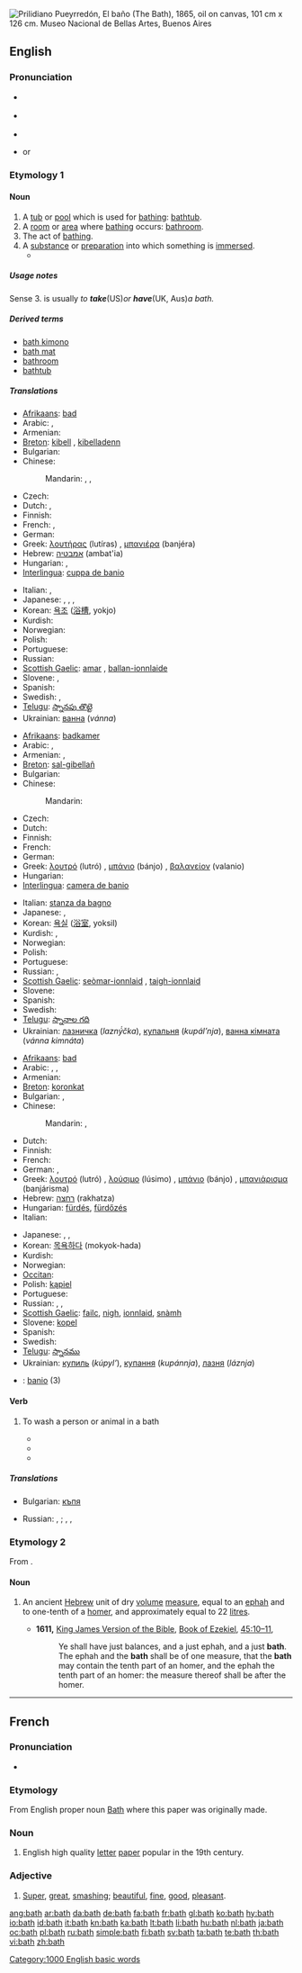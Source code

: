 [[Image:Prilidiano Pueyrredón-El baño.jpg|thumb|right|[[w:Prilidiano Pueyrredón|Prilidiano Pueyrredón]], ''El baño'' (The Bath), 1865, oil on canvas, 101 cm x 126 cm. Museo Nacional de Bellas Artes, Buenos Aires]]
{{also|Bath}}
{{also|Appendix:Collocations of do, have, make, and take}}
==English==

===Pronunciation===
* {{a|US}} {{IPA|/bæθ/}}
* {{a|UK}} {{IPA|/bɑːθ/|/bæθ/}}
* {{audio|en-us-bath.ogg|Audio (US)}}
* {{rhymes|ɑːθ}} or {{rhymes|æθ}}

===Etymology 1===
{{etyl|ang}} {{term|baþu|lang=ang}}

====Noun====
{{en-noun}}

# A [[tub]] or [[pool]] which is used for [[bathing]]: [[bathtub]].
# A [[room]] or [[area]] where [[bathing]] occurs: [[bathroom]].
# The act of [[bathing]].
# A [[substance]] or [[preparation]] into which something is [[immersed]].
#* {{quote-book|year=1879 |title=The Telephone, the Microphone and the Phonograph
|author=Th Du Moncel |page=166 |publisher=Harper
|passage=He takes the prepared charcoal used by artists, brings it to a white heat, and suddenly plunges it in a '''bath''' of mercury, of which the globules instantly penetrate the pores of charcoal, and may be said to metallize it.}}

=====Usage notes=====
Sense 3. is usually ''to '''take''' ''(US)'' or '''have''' ''(UK, Aus)'' a bath.''

=====Derived terms=====
* [[bath kimono]]
* [[bath mat]]
* [[bathroom]]
* [[bathtub]]

=====Translations=====
{{trans-top|tub}}
* [[Afrikaans]]: [[bad]]
* Arabic: {{t+|ar|حمام|m|tr=Hammaam|sc=Arab}},  {{t|ar|مغسل|m|tr=múghsal|sc=Arab}}
* Armenian: {{t-|hy|վաննա|tr=vanna|sc=Armn|xs=Armenian}}
* [[Breton]]: [[kibell]] {{f}}, [[kibelladenn]] {{f}}
* Bulgarian: {{t|bg|вана|sc=Cyrl}}
* Chinese:
*: Mandarin: {{t|cmn|浴缸|tr=yùgāng|sc=Hani|xs=Mandarin}},  {{t|cmn|浴盆|tr=yùpén|sc=Hani|xs=Mandarin}},  {{t|cmn|澡盆|tr=zǎopén|sc=Hani|xs=Mandarin}}
* Czech: {{t+|cs|vana|f}}
* Dutch: {{t+|nl|bad|n}}, {{t+|nl|badkuip|m|f}}
* Finnish: {{t+|fi|kylpyamme}}
* French: {{t+|fr|bain|m}}, {{t+|fr|baignoire|f}}
* German: {{t+|de|Badewanne|f}}
* Greek: [[λουτήρας]] (lutíras) {{m}}, [[μπανιέρα]] (banjéra) {{f}}
* Hebrew: [[אמבטיה]] (ambat'ia) {{f}}
* Hungarian: {{t+|hu|fürdőkád}}, {{t+|hu|kád}}
* [[Interlingua]]: [[cuppa de banio]]
{{trans-mid}}
* Italian: {{t+|it|bagno|m}}, {{t+|it|vasca da bagno|f}}
* Japanese: {{t+|ja|風呂|tr=ふろ, furo|sc=Jpan}},  {{t-|ja|浴槽|tr=よくそう, yokusō|sc=Jpan}},  {{t+|ja|バス|tr=basu|sc=Jpan}},  {{t|ja|浴場|tr=よくじょう, yokujō|sc=Jpan}}
* Korean: [[욕조]] ([[浴槽]], yokjo)
* Kurdish: {{ku-Arab|[[بانیۆ]]}}
* Norwegian: {{t+|no|badekar|n}}
* Polish: {{t+|pl|wanna|f}}
* Portuguese: {{t+|pt|banheira|f}}
* Russian: {{t+|ru|ванна|f|tr=vánna|sc=Cyrl}}
* [[Scottish Gaelic]]: [[amar]] {{m}}, [[ballan-ionnlaide]] {{m}}
* Slovene: {{t+|sl|kad|f}}, {{t-|sl|banja|f}}
* Spanish: {{t-|es|bañera|f}}
* Swedish: {{t+|sv|badkar|n}}, {{t+|sv|kar|n}}
* [[Telugu]]: [[స్నానపు తొట్టె]]
* Ukrainian: [[ванна]] (''vánna'')
{{trans-bottom}}

{{trans-top|room}}
* [[Afrikaans]]: [[badkamer]]
* Arabic: {{t+|ar|حمام|m|tr=Hammaam|sc=Arab}},  {{t|ar|مغتسل|m|tr=mughtasal|sc=Arab}}
* Armenian: {{t-|hy|լոգարան|tr=logaran|sc=Armn|xs=Armenian}}, {{t+|hy|բաղնիք|tr=baġnik’|sc=Armn|xs=Armenian}}
* [[Breton]]: [[sal-gibellañ]] {{f}}
* Bulgarian: {{t+|bg|баня|sc=Cyrl}}
* Chinese:
*: Mandarin: {{t-|cmn|浴室|tr=yùshì|sc=Hani|xs=Mandarin}}
* Czech: {{t+|cs|koupelna|f}}
* Dutch: {{t+|nl|badkamer|f}}
* Finnish: {{t-|fi|kylpyhuone}}
* French: {{t+|fr|salle de bains|f}}
* German: {{t+|de|Bad|n}}
* Greek: [[λουτρό]] (lutró) {{n}}, [[μπάνιο]] (bánjo) {{n}}, [[βαλανείον]] (valanio) {{n}}
* Hungarian: {{t+|hu|fürdőszoba}}
* [[Interlingua]]: [[camera de banio]]
{{trans-mid}}
* Italian: [[stanza da bagno]] {{f}}
* Japanese: {{t-|ja|浴室|tr=よくしつ, yokushitsu|sc=Jpan}},  {{t|ja|風呂場|tr=ふろば, furoba|sc=Jpan}}
* Korean: [[욕실]] ([[浴室]], yoksil)
* Kurdish: {{ku-Arab|[[ئاوده‌ست]]}}, {{ku-Arab|[[ئاوده‌ستخانه‌]]}}
* Norwegian: {{t+|no|bad|n}}
* Polish: {{t+|pl|łazienka|f}}
* Portuguese: {{t+|pt|banheiro|m}}
* Russian: {{t+|ru|ванная|f|tr=vánnaja|sc=Cyrl}},  {{qualifier|public or traditional bath}} {{t|ru|баня|f|tr=bánja|sc=Cyrl}}
* [[Scottish Gaelic]]: [[seòmar-ionnlaid]] {{m}}, [[taigh-ionnlaid]] {{m}}
* Slovene: {{t+|sl|kopalnica|f}}
* Spanish: {{t-|es|cuarto de baño|m}}
* Swedish: {{t+|sv|badrum|n}}
* [[Telugu]]: [[స్నానాల గది]]
* Ukrainian: [[лазничка]] (''lazný́čka''), [[купальня]] (''kupál’nja''), [[ванна кімната]] (''vánna kimnáta'')
{{trans-bottom}}

{{trans-top|act of bathing}}
* [[Afrikaans]]: [[bad]]
* Arabic: {{t|ar|استحمام|m|tr=istiHmaam|sc=Arab}},  {{t|ar|اغتسال|m|tr=ightisaal|sc=Arab}}, {{t-|ar|ванна|f|tr=vánna|sc=Arab}}
* Armenian: {{t-|hy|լոգանք|tr=logank’|sc=Armn|xs=Armenian}}
* [[Breton]]: [[koronkat]]
* Bulgarian: {{t+|bg|баня|sc=Cyrl}},  {{t|bg|къпане|sc=Cyrl}}
* Chinese:
*: Mandarin: {{t|cmn|沐浴|tr=mùyù|sc=Hani|xs=Mandarin}},  {{t-|cmn|洗澡|tr=xǐzǎo|sc=Hani|xs=Mandarin}}
* Dutch: {{t+|nl|bad|n}}
* Finnish: {{t+|fi|kylpy}}
* French: {{t+|fr|bain|m}}
* German: {{t+|de|Bad|n}}, {{t+|de|Baden|n}}
* Greek: [[λουτρό]] (lutró) {{n}}, [[λούσιμο]] (lúsimo) {{n}}, [[μπάνιο]] (bánjo) {{n}}, [[μπανιάρισμα]] (banjárisma) {{n}}
* Hebrew: [[רחצה]] (rakhatza) {{f}}
* Hungarian: [[fürdés]], [[fürdőzés]]
* Italian: {{t+|it|bagno|m}}
{{trans-mid}}
* Japanese: {{t+|ja|入浴|tr=にゅうよく, nyūyoku|sc=Jpan}},  {{t|ja|沐浴|tr=もくよく, mokuyoku|sc=Jpan}},  {{t|ja|お湯|tr=おゆ, o-yu|sc=Jpan}}
* Korean: [[목욕]]하다 (mokyok-hada)
* Kurdish: {{ku-Arab|[[خۆ شوشتن]]}}
* Norwegian: {{t+|no|bade}}
* [[Occitan]]: {{t+|oc|banh|m|xs=Occitan}}
* Polish: [[kąpiel]] {{f}}
* Portuguese: {{t+|pt|banho|m}}
* Russian: {{t+|ru|купание|n|tr=kupánije|sc=Cyrl}}, {{t|ru|мытьё|n|tr=myt’jó|sc=Cyrl}},  {{qualifier|in expressions}} {{t+|ru|ванна|tr=vánna|sc=Cyrl}}
* [[Scottish Gaelic]]: [[failc]], [[nigh#Scottish Gaelic|nigh]], [[ionnlaid]], [[snàmh]]
* Slovene: [[kopel]] {{f}}
* Spanish: {{t+|es|baño|m}}
* Swedish: {{t+|sv|bad|n}}
* [[Telugu]]: [[స్నానము]]
* Ukrainian: [[купиль]] (''kúpyl’''), [[купання]] (''kupánnja''), [[лазня]] (''láznja'')
{{trans-bottom}}

{{checktrans-top}}
* {{ttbc|Interlingua}}: [[banio]] (3)
{{trans-bottom}}

====Verb====
{{en-verb}}

# {{transitive}} To wash a person or animal in a bath
#* {{quote-book
|year=1990
|author=Mukti Jain Campion
|title=The Baby Challenge: A handbook on pregnancy for women with a physical disability.
|url=http://books.google.com/books?id=0TsOAAAAQAAJ&pg=PA41&dq=bath+the+baby&sig=np8JsP_DnFTCqGlncfF7VWjxGsk
|isbn=0415048591
|page=41
|passage=''Somewhere to '''bath''' the baby'':<!--italics in original--> don't invest in a plastic baby bath. The bathroom handbasin is usually a much more convenient place to '''bath''' the baby. If your partner is more able, this could be a task he might take on as his, '''bathing''' the baby in a basin or plastic bown on the floor.
}}
#* {{quote-book
|year=2006
|author=Sue Dallas, Diana North and Joanne Angus
|title=Grooming Manual for the Dog and Cat
|url=http://books.google.com/books?id=N-YYSYv-tmsC&pg=PA91&dq=bath+the+dog&as_brr=3&sig=Qe_0HRJF3-ZLJ6U2_QMUT1lgw7A
|isbn=1405111836
|page=91
|passage=For grooming at home, obviously the choice is yours whether you wish to '''bath''' the dog in your own bath or sink, or if you want to buy one specifically for the purpose.
}}
#* {{quote-book
|year=2007
|author=Robin Barker
|title=Baby Love
|url=http://books.google.com/books?id=p10lO305XJgC&pg=PA179&dq=%22bath+your%22&lr=&as_brr=3&sig=RA0F_EgZnZM6X-iEkoJGAI434hs
|isbn=17770075445
|page=179
|passage=If you find bathing stressfull during the first six weeks, only '''bath''' your baby once or twice a week.
}}

=====Translations=====
{{trans-top|To wash a person or animal in a bath}}
* Bulgarian: [[къпя]]
{{trans-mid}}
* Russian: {{t|ru|купать|sc=Cyrl|tr=kupát'}} {{impf}}, {{t|ru|искупать|sc=Cyrl|tr=iskupát'}} {{pf}}; {{t|ru|мыть|sc=Cyrl|tr=myt'}} {{impf}}, {{t|ru|помыть|sc=Cyrl|tr=pomýt'}} {{pf}}, {{t|ru|вымыть|sc=Cyrl|tr=výmyt'}} {{pf}}
{{trans-bottom}}

===Etymology 2===
From {{etyl|he}} {{he-link|בת|wv=בַּת|bath}}.

====Noun====
{{en-noun}}

# {{biblical}} An ancient [[Hebrew]] unit of dry [[volume]] [[measure]], equal to an [[ephah]] and to one-tenth of a [[homer]], and approximately equal to 22 [[litre]]s.
#* '''1611,''' [[w:King James Version of the Bible|King James Version of the Bible]], [[w:Book of Ezekiel|Book of Ezekiel]], [[s:Bible (King James)/Ezekiel#Chapter 45|45:10–11]],
#*: Ye shall have just balances, and a just ephah, and a just '''bath'''. The ephah and the '''bath''' shall be of one measure, that the '''bath''' may contain the tenth part of an homer, and the ephah the tenth part of an homer: the measure thereof shall be after the homer.

{{anagrams:en/abht}}
[[Category:1000 English basic words]]

----

==French==

===Pronunciation===
* {{IPA|/bat/|lang=fr}}

===Etymology===
From English proper noun [[Bath]] where this paper was originally made.

===Noun===
{{fr-noun|m}}

# English high quality [[letter]] [[paper]] popular in the 19th century.

===Adjective===
{{fr-adj-mf}}

# [[super|Super]], [[great]], [[smashing]]; [[beautiful]], [[fine]], [[good]], [[pleasant]].

[[ang:bath]]
[[ar:bath]]
[[da:bath]]
[[de:bath]]
[[fa:bath]]
[[fr:bath]]
[[gl:bath]]
[[ko:bath]]
[[hy:bath]]
[[io:bath]]
[[id:bath]]
[[it:bath]]
[[kn:bath]]
[[ka:bath]]
[[lt:bath]]
[[li:bath]]
[[hu:bath]]
[[nl:bath]]
[[ja:bath]]
[[oc:bath]]
[[pl:bath]]
[[ru:bath]]
[[simple:bath]]
[[fi:bath]]
[[sv:bath]]
[[ta:bath]]
[[te:bath]]
[[th:bath]]
[[vi:bath]]
[[zh:bath]]